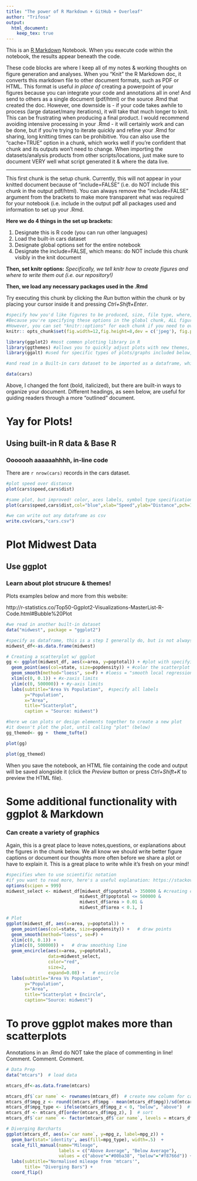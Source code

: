 ```yaml
---
title: "The power of R Markdown + GitHub + Overleaf"
author: "Trifosa"
output:    
  html_document:
    keep_tex: true
---
```

This is an [R Markdown](http://rmarkdown.rstudio.com) Notebook. When you execute code within the notebook, the results appear beneath the code. 

These code blocks are where I keep all of my notes & working thoughts on figure generation and analyses. When you "Knit" the R Markdown doc, it converts this markdown file to other document formats, such as PDF or HTML. This format is useful *in place of* creating a powerpoint of your figures because you can integrate your code and annotations all in one! And send to others as a single document (pdf/html) or the source .Rmd that created the doc. However, one downside is - if your code takes awhile to process (large dataset/many iterations), it will take that much longer to knit. This can be frustrating when producing a final product. I would recommend avoiding intensive processing in your .Rmd - it will certainly work and can be done, but if you're trying to iterate quickly and refine your .Rmd for sharing, long knitting times can be prohibitive. You can also use the "cache=TRUE" option in a chunk, which works well if you're confident that chunk and its outputs won't need to change. When importing the datasets/analysis products from other scripts/locations, just make sure to document VERY well what script generated it & where the data live. 

______

This first chunk is the setup chunk. Currently, this will not appear in your knitted document because of "include=FALSE" (i.e. do NOT include this chunk in the output pdf/html). You can always remove the "include=FALSE" argument from the brackets to make more transparent what was required for your notebook (i.e. include in the output pdf all packages used and information to set up your .Rmd. 

**Here we do 4 things in the set up brackets:**

1. Designate this is R code (you can run other languages)
2. Load the built-in cars dataset
3. Designate global options  set for the entire notebook
4. Designate the include=FALSE, which means: do NOT include this chunk visibly in the knit document

**Then, set knitr options:** *Specifically, we tell knitr how to create figures and where to write them out (i.e. our repository!)*

**Then, we load any necessary packages used in the .Rmd**

Try executing this chunk by clicking the *Run* button within the chunk or by placing your cursor inside it and pressing *Ctrl+Shift+Enter*. 

```r

#specify how you'd like figures to be produced, size, file type, where, etc.
#Because you're specifying these options in the global chunk, ALL figures will be generated according to this information
#However, you can set "knitr::options" for each chunk if you need to override any global options
knitr:: opts_chunk$set(fig.width=12,fig.height=8,dev = c('jpeg'), fig.path='figures/',echo=TRUE, warning=FALSE, message=FALSE)

library(ggplot2) #most common plotting library in R
library(ggthemes) #allows you to quickly adjust plots with new themes, colors, & design elements
library(ggalt) #used for specific types of plots/graphs included below, where more unique plotting capabilities are required by the data (i.e. a regular box plot vs. a lollipop diagram)

#and read in a Built-in cars dataset to be imported as a dataframe, which is a common USEFUL datatype in R

data(cars)

```

Above, I changed the font (bold, italicized), but there are built-in ways to organize your document. Different headings, as seen below, are useful for guiding readers through a more "outlined" document. 

# Yay for Plots!

## Using built-in R data & Base R

### Ooooooh aaaaaahhhh, in-line code

There are `r nrow(cars)` records in the cars dataset. 

```r

#plot speed over distance
plot(cars$speed,cars$dist)

#same plot, but improved! color, aces labels, symbol type specification, and title
plot(cars$speed,cars$dist,col="blue",xlab="Speed",ylab="Distance",pch=16,main="Cars Speed & Distance : n=50")

#we can write out any dataframe as csv 
write.csv(cars,"cars.csv")

```


# Plot Midwest Data

## Use ggplot

### Learn about plot strucure & themes!

Plots examples below and more from this website: 

http://r-statistics.co/Top50-Ggplot2-Visualizations-MasterList-R-Code.html#Bubble%20Plot

```r

#we read in another built-in dataset
data("midwest", package = "ggplot2")

#specify as dataframe, this is a step I generally do, but is not always necessary
midwest_df<-as.data.frame(midwest)

# Creating a scatterplot w/ ggplot
gg <- ggplot(midwest_df, aes(x=area, y=poptotal)) + #plot with specifying data as x,y 
  geom_point(aes(col=state, size=popdensity)) + #color the scatterplot by state and size the dots by popdensity
  geom_smooth(method="loess", se=F) + #loess = "smooth local regression"
  xlim(c(0, 0.1)) + #x-zaxis limits
  ylim(c(0, 500000)) + #y-axis limits
  labs(subtitle="Area Vs Population",  #specify all labels
       y="Population", 
       x="Area", 
       title="Scatterplot", 
       caption = "Source: midwest")

#here we can plots or design elements together to create a new plot
#it doesn't plot the plot, until calling "plot" (below)
gg_themed<- gg +  theme_tufte() 

plot(gg)

plot(gg_themed)

```

When you save the notebook, an HTML file containing the code and output will be saved alongside it (click the *Preview* button or press *Ctrl+Shift+K* to preview the HTML file).

# Some additional functionality with ggplot & Markdown

### Can create a variety of graphics 

Again, this is a great place to leave notes,questions, or explanations about the figures in the chunk below. We all know we should write better figure captions or document our thoughts more often before we share a plot or have to explain it. This is a great place to write while it's fresh on your mind!

```r
#specifies when to use scientific notation
#if you want to read more, here's a useful explanation: https://stackoverflow.com/questions/25946047/how-to-prevent-scientific-notation-in-r
options(scipen = 999)
midwest_select <- midwest_df[midwest_df$poptotal > 350000 & #creating catagories for the data
                            midwest_df$poptotal <= 500000 & 
                            midwest_df$area > 0.01 & 
                            midwest_df$area < 0.1, ]

# Plot
ggplot(midwest_df, aes(x=area, y=poptotal)) + 
  geom_point(aes(col=state, size=popdensity)) +   # draw points
  geom_smooth(method="loess", se=F) + 
  xlim(c(0, 0.1)) + 
  ylim(c(0, 500000)) +   # draw smoothing line
  geom_encircle(aes(x=area, y=poptotal), 
                data=midwest_select, 
                color="red", 
                size=2, 
                expand=0.08) +   # encircle
  labs(subtitle="Area Vs Population", 
       y="Population", 
       x="Area", 
       title="Scatterplot + Encircle", 
       caption="Source: midwest")

```

# To prove ggplot makes more than scatterplots

Annotations in an .Rmd do NOT take the place of commenting in line! Comment. Comment. Comment. 

```r


# Data Prep
data("mtcars")  # load data

mtcars_df<-as.data.frame(mtcars)

mtcars_df$`car name` <- rownames(mtcars_df)  # create new column for car names
mtcars_df$mpg_z <- round((mtcars_df$mpg - mean(mtcars_df$mpg))/sd(mtcars_df$mpg), 2)  # compute normalized mpg
mtcars_df$mpg_type <- ifelse(mtcars_df$mpg_z < 0, "below", "above")  # above / below avg flag
mtcars_df <- mtcars_df[order(mtcars_df$mpg_z), ]  # sort
mtcars_df$`car name` <- factor(mtcars_df$`car name`, levels = mtcars_df$`car name`)  # convert to factor to retain sorted order in plot.

# Diverging Barcharts
ggplot(mtcars_df, aes(x=`car name`, y=mpg_z, label=mpg_z)) + 
  geom_bar(stat='identity', aes(fill=mpg_type), width=.5)  +
  scale_fill_manual(name="Mileage", 
                    labels = c("Above Average", "Below Average"), 
                    values = c("above"="#00ba38", "below"="#f8766d")) + 
  labs(subtitle="Normalised mileage from 'mtcars'", 
       title= "Diverging Bars") + 
  coord_flip()
```

